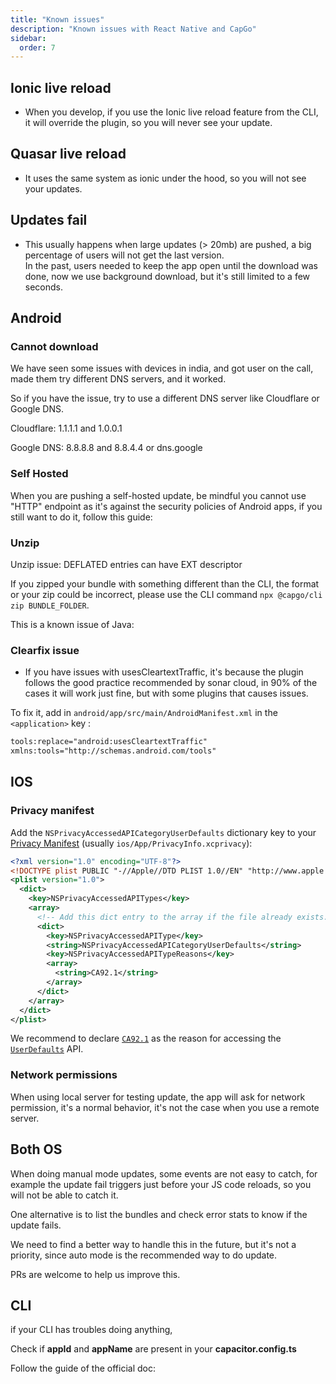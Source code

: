 ```yaml
---
title: "Known issues"
description: "Known issues with React Native and CapGo"
sidebar:
  order: 7
---
```



## Ionic live reload

* When you develop, if you use the Ionic live reload feature from the CLI, it will override the plugin, so you will never see your update.

## Quasar live reload

* It uses the same system as ionic under the hood, so you will not see your updates.

## Updates fail

* This usually happens when large updates (> 20mb) are pushed, a big percentage of users will not get the last version.  
In the past, users needed to keep the app open until the download was done, now we use background download, but it's still limited to a few seconds.

## Android

### Cannot download

We have seen some issues with devices in india, and got user on the call, made them try different DNS servers, and it worked.

So if you have the issue, try to use a different DNS server like Cloudflare or Google DNS.

Cloudflare: 1.1.1.1 and 1.0.0.1

Google DNS: 8.8.8.8 and 8.8.4.4 or dns.google

<LinkCard
	title="How to setup a preferred DNS server on Android?"
	href="https://www.androidpolice.com/use-preferred-dns-server-android-tutorial/"
/>

### Self Hosted
When you are pushing a self-hosted update, be mindful you cannot use "HTTP" endpoint as it's against the security policies of Android apps, if you still want to do it, follow this guide:

<LinkCard
	title="How to allow all Network connection types HTTP and HTTPS in Android (9) Pie?"
	href="https://stackoverflow.com/a/51902630/5511370"
/>

### Unzip 

Unzip issue: DEFLATED entries can have EXT descriptor

If you zipped your bundle with something different than the CLI, the format or your zip could be incorrect, please use the CLI command `npx @capgo/cli zip BUNDLE_FOLDER`.

This is a known issue of Java:

<LinkCard
	title="Unzip issue: DEFLATED entries can have EXT descriptor"
	href="https://bugs.openjdk.org/browse/JDK-8143613"
/>


### Clearfix issue

* If you have issues with usesCleartextTraffic, it's because the plugin follows the good practice recommended by sonar cloud, in 90% of the cases it will work just fine, but with some plugins that causes issues.

To fix it, add in `android/app/src/main/AndroidManifest.xml` in the `<application>` key :

```xml
tools:replace="android:usesCleartextTraffic"
xmlns:tools="http://schemas.android.com/tools"
```

## IOS

### Privacy manifest

Add the `NSPrivacyAccessedAPICategoryUserDefaults` dictionary key to your [Privacy Manifest](https://capacitorjs.com/docs/ios/privacy-manifest) (usually `ios/App/PrivacyInfo.xcprivacy`):

```xml
<?xml version="1.0" encoding="UTF-8"?>
<!DOCTYPE plist PUBLIC "-//Apple//DTD PLIST 1.0//EN" "http://www.apple.com/DTDs/PropertyList-1.0.dtd">
<plist version="1.0">
  <dict>
    <key>NSPrivacyAccessedAPITypes</key>
    <array>
      <!-- Add this dict entry to the array if the file already exists. -->
      <dict>
        <key>NSPrivacyAccessedAPIType</key>
        <string>NSPrivacyAccessedAPICategoryUserDefaults</string>
        <key>NSPrivacyAccessedAPITypeReasons</key>
        <array>
          <string>CA92.1</string>
        </array>
      </dict>
    </array>
  </dict>
</plist>
```

We recommend to declare [`CA92.1`](https://developer.apple.com/documentation/bundleresources/privacy_manifest_files/describing_use_of_required_reason_api#4278401) as the reason for accessing the [`UserDefaults`](https://developer.apple.com/documentation/foundation/userdefaults) API.


### Network permissions

When using local server for testing update, the app will ask for network permission, it's a normal behavior, it's not the case when you use a remote server.


## Both OS

When doing manual mode updates, some events are not easy to catch, for example the update fail triggers just before your JS code reloads, so you will not be able to catch it.

One alternative is to list the bundles and check error stats to know if the update fails.

We need to find a better way to handle this in the future, but it's not a priority, since auto mode is the recommended way to do update.

PRs are welcome to help us improve this.

## CLI

if your CLI has troubles doing anything,

Check if **appId** and **appName** are present in your **capacitor.config.ts**

Follow the guide of the official doc:

<LinkCard
	title="React Native Configuration"
	href="https://capacitorjs.com/docs/config"
/>
